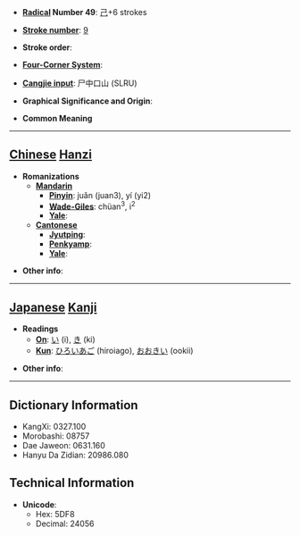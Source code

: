 * '''[[Wiktionary:Chinese radical index| Radical]] Number 49''': [[Wiktionary:Chinese radical index 己|己]]+6 strokes

* '''[[Wiktionary:Chinese total strokes index|Stroke number]]''': [[Wiktionary:Chinese total strokes index 9|9]]

* '''Stroke order''': 

* '''[[Wiktionary:Chinese four corner index|Four-Corner System]]''': 

* '''[[Wiktionary:Chinese Cangjie index|Cangjie input]]''': 尸中口山 (SLRU)

* '''Graphical Significance and Origin''': 

* '''Common Meaning'''

----

== [[Chinese]] [[Hanzi]] ==

* '''Romanizations'''
** '''[[Mandarin]]'''
*** '''[[Pinyin]]''': juǎn (juan3), yí (yi2)
*** '''[[Wade-Giles]]''': chüan<sup>3</sup>, i<sup>2</sup>
*** '''[[Yale]]''': 
** '''[[Cantonese]]'''
*** '''[[Jyutping]]''':
*** '''[[Penkyamp]]''': 
*** '''[[Yale]]''': 

* '''Other info''': 

----

== [[Japanese]] [[Kanji]] ==

* '''Readings'''
** '''[[On]]''': [[い]] (i), [[き]] (ki)
** '''[[Kun]]''': [[ひろいあご]] (hiroiago), [[おおきい]] (ookii)

* '''Other info''':  

----

== Dictionary Information ==

* KangXi: 0327.100
* Morobashi: 08757
* Dae Jaweon: 0631.160
* Hanyu Da Zidian: 20986.080

== Technical Information ==

* '''Unicode''':
** Hex: 5DF8
** Decimal: 24056